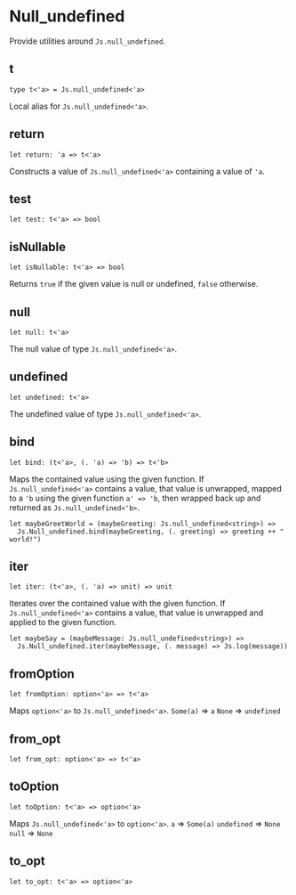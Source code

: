 # Null_undefined

<Intro>

Provide utilities around `Js.null_undefined`.

</Intro>

## t

```res prelude
type t<'a> = Js.null_undefined<'a>
```

Local alias for `Js.null_undefined<'a>`.

## return

```res sig
let return: 'a => t<'a>
```

Constructs a value of `Js.null_undefined<'a>` containing a value of `'a`.

## test

```res sig
let test: t<'a> => bool
```

## isNullable

```res sig
let isNullable: t<'a> => bool
```

Returns `true` if the given value is null or undefined, `false` otherwise.

## null

```res sig
let null: t<'a>
```

The null value of type `Js.null_undefined<'a>`.

## undefined

```res sig
let undefined: t<'a>
```

The undefined value of type `Js.null_undefined<'a>`.

## bind

```res sig
let bind: (t<'a>, (. 'a) => 'b) => t<'b>
```

Maps the contained value using the given function.
If `Js.null_undefined<'a>` contains a value, that value is unwrapped, mapped to a `'b` using the given function `a' => 'b`, then wrapped back up and returned as `Js.null_undefined<'b>`.

```res example
let maybeGreetWorld = (maybeGreeting: Js.null_undefined<string>) =>
  Js.Null_undefined.bind(maybeGreeting, (. greeting) => greeting ++ " world!")
```

## iter

```res sig
let iter: (t<'a>, (. 'a) => unit) => unit
```

Iterates over the contained value with the given function.
If `Js.null_undefined<'a>` contains a value, that value is unwrapped and applied to the given function.

```res example
let maybeSay = (maybeMessage: Js.null_undefined<string>) =>
  Js.Null_undefined.iter(maybeMessage, (. message) => Js.log(message))
```

## fromOption

```res sig
let fromOption: option<'a> => t<'a>
```

Maps `option<'a>` to `Js.null_undefined<'a>`.
`Some(a)` => `a`
`None` => `undefined`

## from_opt

```res sig
let from_opt: option<'a> => t<'a>
```

## toOption

```res sig
let toOption: t<'a> => option<'a>
```

Maps `Js.null_undefined<'a>` to `option<'a>`.
`a` => `Some(a)`
`undefined` => `None`
`null` => `None`

## to_opt

```res sig
let to_opt: t<'a> => option<'a>
```
